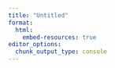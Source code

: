 ```yaml
---
title: "Untitled"
format: 
  html: 
    embed-resources: true
editor_options: 
  chunk_output_type: console
---   
```


<!-- https://quarto.org/docs/reference/formats/html.html 
Note that many of these options will affect multiple outputs-->